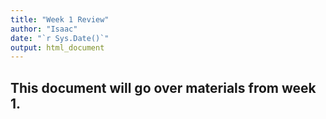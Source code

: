 ```yaml
---
title: "Week 1 Review"
author: "Isaac"
date: "`r Sys.Date()`"
output: html_document
---
```


This document will go over materials from week 1.
- 